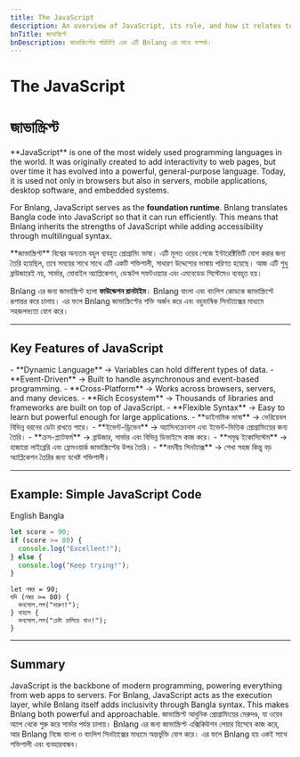 ```yaml
---
title: The JavaScript
description: An overview of JavaScript, its role, and how it relates to Bnlang.
bnTitle: জাভাস্ক্রিপ্ট
bnDescription: জাভাস্ক্রিপ্টের পরিচিতি এবং এটি Bnlang এর সাথে সম্পর্ক।
---
```


# <I18nEnglish>The JavaScript</I18nEnglish>
# <I18nBangla>জাভাস্ক্রিপ্ট</I18nBangla>


<I18nEnglish>
**JavaScript** is one of the most widely used programming languages in the world.  
It was originally created to add interactivity to web pages, but over time it has evolved into a powerful, general-purpose language. Today, it is used not only in browsers but also in servers, mobile applications, desktop software, and embedded systems.

For Bnlang, JavaScript serves as the **foundation runtime**. Bnlang translates Bangla code into JavaScript so that it can run efficiently. This means that Bnlang inherits the strengths of JavaScript while adding accessibility through multilingual syntax.
</I18nEnglish>

<I18nBangla>
**জাভাস্ক্রিপ্ট** বিশ্বের অন্যতম বহুল ব্যবহৃত প্রোগ্রামিং ভাষা।  
এটি মূলত ওয়েব পেজে ইন্টারেক্টিভিটি যোগ করার জন্য তৈরি হয়েছিল, তবে সময়ের সাথে সাথে এটি একটি শক্তিশালী, সাধারণ উদ্দেশ্যের ভাষায় পরিণত হয়েছে। আজ এটি শুধু ব্রাউজারেই নয়, সার্ভার, মোবাইল অ্যাপ্লিকেশন, ডেস্কটপ সফটওয়্যার এবং এমবেডেড সিস্টেমেও ব্যবহৃত হয়।

Bnlang এর জন্য জাভাস্ক্রিপ্ট হলো **ফাউন্ডেশন রানটাইম**। Bnlang বাংলা এবং বাংলিশ কোডকে জাভাস্ক্রিপ্টে রূপান্তর করে চালায়। এর ফলে Bnlang জাভাস্ক্রিপ্টের শক্তি অর্জন করে এবং বহুভাষিক সিনট্যাক্সের মাধ্যমে সহজলভ্যতা যোগ করে।
</I18nBangla>



---

## Key Features of JavaScript

<I18nEnglish>
- **Dynamic Language** → Variables can hold different types of data.  
- **Event-Driven** → Built to handle asynchronous and event-based programming.  
- **Cross-Platform** → Works across browsers, servers, and many devices.  
- **Rich Ecosystem** → Thousands of libraries and frameworks are built on top of JavaScript.  
- **Flexible Syntax** → Easy to learn but powerful enough for large applications.
</I18nEnglish>

<I18nBangla>
- **ডাইনামিক ভাষা** → ভেরিয়েবল বিভিন্ন ধরনের ডেটা রাখতে পারে।  
- **ইভেন্ট-ড্রিভেন** → অ্যাসিনক্রোনাস এবং ইভেন্ট-ভিত্তিক প্রোগ্রামিংয়ের জন্য তৈরি।  
- **ক্রস-প্ল্যাটফর্ম** → ব্রাউজার, সার্ভার এবং বিভিন্ন ডিভাইসে কাজ করে।  
- **সমৃদ্ধ ইকোসিস্টেম** → হাজারো লাইব্রেরি এবং ফ্রেমওয়ার্ক জাভাস্ক্রিপ্টের উপর তৈরি।  
- **নমনীয় সিনট্যাক্স** → শেখা সহজ কিন্তু বড় অ্যাপ্লিকেশন তৈরির জন্য যথেষ্ট শক্তিশালী।
</I18nBangla>



---

## Example: Simple JavaScript Code

<Tabs defaultValue="english" className="w-full">
  <TabsList>
    <TabsTrigger value="english">English</TabsTrigger>
    <TabsTrigger value="bangla">Bangla</TabsTrigger>
    
  </TabsList>

  <TabsContent value="english">

```js
let score = 90;
if (score >= 80) {
  console.log("Excellent!");
} else {
  console.log("Keep trying!");
}
```
  </TabsContent>

  <TabsContent value="bangla">

```bnl
let নম্বর = 90;
যদি (নম্বর >= 80) {
  কনসোল.লগ("দারুণ!");
} নাহলে {
  কনসোল.লগ("চেষ্টা চালিয়ে যাও!");
}
```
  </TabsContent>

  
</Tabs>

---

## Summary

<I18nEnglish>
JavaScript is the backbone of modern programming, powering everything from web apps to servers.  
For Bnlang, JavaScript acts as the execution layer, while Bnlang itself adds inclusivity through Bangla syntax.  
This makes Bnlang both powerful and approachable.
</I18nEnglish>

<I18nBangla>
জাভাস্ক্রিপ্ট আধুনিক প্রোগ্রামিংয়ের মেরুদণ্ড, যা ওয়েব অ্যাপ থেকে শুরু করে সার্ভার পর্যন্ত চালায়।  
Bnlang এর জন্য জাভাস্ক্রিপ্ট এক্সিকিউশন লেয়ার হিসেবে কাজ করে, আর Bnlang নিজে বাংলা ও বাংলিশ সিনট্যাক্সের মাধ্যমে অন্তর্ভুক্তি যোগ করে।  
এর ফলে Bnlang হয় একই সাথে শক্তিশালী এবং ব্যবহারবান্ধব।
</I18nBangla>


